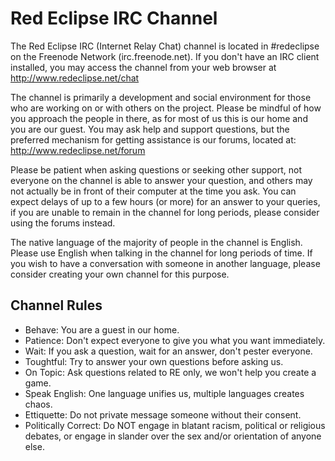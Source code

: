 = Red Eclipse IRC Channel =

The Red Eclipse IRC (Internet Relay Chat) channel is located in #redeclipse on
the Freenode Network (irc.freenode.net). If you don't have an IRC client
installed, you may access the channel from your web browser at
http://www.redeclipse.net/chat

The channel is primarily a development and social environment for those
who are working on or with others on the project. Please be mindful of how
you approach the people in there, as for most of us this is our home and you
are our guest. You may ask help and support questions, but the preferred
mechanism for getting assistance is our forums, located at:
http://www.redeclipse.net/forum

Please be patient when asking questions or seeking other support, not everyone
on the channel is able to answer your question, and others may not actually
be in front of their computer at the time you ask. You can expect delays of up
to a few hours (or more) for an answer to your queries, if you are unable to
remain in the channel for long periods, please consider using the forums
instead.

The native language of the majority of people in the channel is English. Please
use English when talking in the channel for long periods of time. If you wish
to have a conversation with someone in another language, please consider
creating your own channel for this purpose.

== Channel Rules ==

* Behave: You are a guest in our home.
* Patience: Don't expect everyone to give you what you want immediately.
* Wait: If you ask a question, wait for an answer, don't pester everyone.
* Toughtful: Try to answer your own questions before asking us.
* On Topic: Ask questions related to RE only, we won't help you create a game.
* Speak English: One language unifies us, multiple languages creates chaos.
* Ettiquette: Do not private message someone without their consent.
* Politically Correct: Do NOT engage in blatant racism, political or religious debates, or engage in slander over the sex and/or orientation of anyone else.